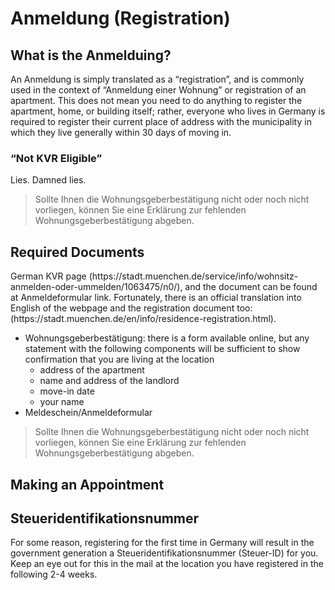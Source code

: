 # Anmeldung (Registration) {#chapter-anmeldung}

## What is the Anmelduing? {#anmeldung-description}

An Anmeldung is simply translated as a "registration", and is commonly used in the context of "Anmeldung einer Wohnung" or registration of an apartment. This does not mean you need to do anything to register the apartment, home, or building itself; rather, everyone who lives in Germany is required to register their current place of address with the municipality in which they live generally within 30 days of moving in. 

### "Not KVR Eligible"

Lies. Damned lies.

> Sollte Ihnen die Wohnungsgeberbestätigung nicht oder noch nicht vorliegen, können Sie eine Erklärung zur fehlenden Wohnungsgeberbestätigung abgeben.


## Required Documents {#anmelduing-documents}

German KVR page (https://stadt.muenchen.de/service/info/wohnsitz-anmelden-oder-ummelden/1063475/n0/), and the document can be found at Anmeldeformular link. Fortunately, there is an official translation into English of the webpage and the registration document too: (https://stadt.muenchen.de/en/info/residence-registration.html).

* Wohnungsgeberbestätigung: there is a form available online, but any statement with the following components will be sufficient to show confirmation that you are living at the location
  - address of the apartment
  - name and address of the landlord
  - move-in date
  - your name
* Meldeschein/Anmeldeformular

> Sollte Ihnen die Wohnungsgeberbestätigung nicht oder noch nicht vorliegen, können Sie eine Erklärung zur fehlenden Wohnungsgeberbestätigung abgeben.

## Making an Appointment


## Steueridentifikationsnummer {#anmeldung-steuerid}

For some reason, registering for the first time in Germany will result in the government generation a Steueridentifikationsnummer (Steuer-ID) for you. Keep an eye out for this in the mail at the location you have registered in the following 2-4 weeks.





